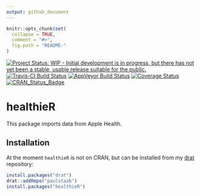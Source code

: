 ```yaml
---
output: github_document
---
```


<!-- README.md is generated from README.Rmd. Please edit that file -->

```r
knitr::opts_chunk$set(
  collapse = TRUE,
  comment = "#>",
  fig.path = "README-"
)
```

[![Project Status: WIP - Initial development is in progress, but there has not yet been a stable, usable release suitable for the public.](http://www.repostatus.org/badges/latest/wip.svg)](http://www.repostatus.org/#wip)
[![Travis-CI Build Status](https://travis-ci.org/paulstaab/healthieR.svg?branch=master)](https://travis-ci.org/paulstaab/healthieR)
[![AppVeyor Build Status](https://ci.appveyor.com/api/projects/status/qesjciivdfau6baf/branch/master?svg=true)](https://ci.appveyor.com/project/paulstaab/healthier/branch/master)
[![Coverage Status](https://coveralls.io/repos/github/paulstaab/healthieR/badge.svg?branch=master)](https://coveralls.io/github/paulstaab/healthieR?branch=master)
[![CRAN_Status_Badge](http://www.r-pkg.org/badges/version/healthieR)](https://cran.r-project.org/package=healthieR)



healthieR
=========

This package imports data from Apple Health.


Installation
------------

At the moment `healthieR` is not on CRAN, but can be installed from my
[drat](https://github.com/eddelbuettel/drat) repository:

```r
install.packages("drat")
drat::addRepo("paulstaab")
install.packages("healthieR")
```

